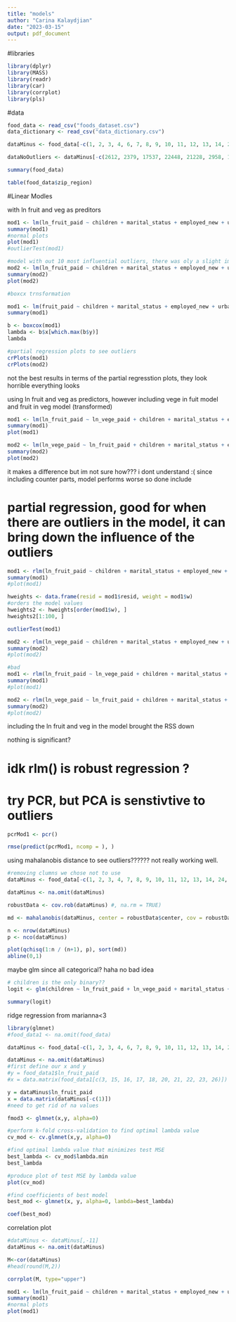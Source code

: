 ```yaml
---
title: "models"
author: "Carina Kalaydjian"
date: "2023-03-15"
output: pdf_document
---
```

#libraries 
```r
library(dplyr)
library(MASS)
library(readr)
library(car)
library(corrplot)
library(pls)
```

#data
```r
food_data <- read_csv("foods_dataset.csv")
data_dictionary <- read_csv("data_dictionary.csv")

dataMinus <- food_data[-c(1, 2, 3, 4, 6, 7, 8, 9, 10, 11, 12, 13, 14, 24, 25)]

dataNoOutliers <- dataMinus[-c(2612, 2379, 17537, 22448, 21228, 2958, 10083, 20452, 18940, 8489),]

summary(food_data)

table(food_data$zip_region)
```

#Linear Modles 

with ln fruit and veg as preditors
```r
mod1 <- lm(ln_fruit_paid ~ children + marital_status + employed_new + urban + hh_size + edu + race + income + zip_region, data = food_data)
summary(mod1)
#normal plots 
plot(mod1)
#outlierTest(mod1)

#model with out 10 most influential outliers, there was oly a slight imporve ment 
mod2 <- lm(ln_fruit_paid ~ children + marital_status + employed_new + urban + hh_size + edu + race + income + zip_region, data = dataNoOutliers)
summary(mod2)
plot(mod2)

```


```r
#boxcx trnsformation 

mod1 <- lm(fruit_paid ~ children + marital_status + employed_new + urban + hh_size + edu + race + income, data = food_data)
summary(mod1)

b <- boxcox(mod1)
lambda <- b$x[which.max(b$y)]
lambda


```


```r
#partial regression plots to see outliers
crPlots(mod1)
crPlots(mod2)

```
not the best results 
in terms of the partial regresstion plots, they look horrible 
everything looks

using ln fruit and veg as predictors, however including vege in fuit model and fruit in veg model (transformed)
```r
mod1 <- lm(ln_fruit_paid ~ ln_vege_paid + children + marital_status + employed_new + urban + hh_size + edu + race + income, data = food_data)
summary(mod1)
plot(mod1)

mod2 <- lm(ln_vege_paid ~ ln_fruit_paid + children + marital_status + employed_new + urban + hh_size + edu + race + income, data = food_data)
summary(mod2)
plot(mod2)
```
it makes a difference but im not sure how??? i dont understand :(
since including counter parts, model performs worse so done include 

# partial regression, good for when there are outliers in the model, it can bring down the influence of the outliers 

```r
mod1 <- rlm(ln_fruit_paid ~ children + marital_status + employed_new + urban + hh_size + edu + race + income, data = food_data)
summary(mod1)
#plot(mod1)

hweights <- data.frame(resid = mod1$resid, weight = mod1$w)
#orders the model values 
hweights2 <- hweights[order(mod1$w), ]
hweights2[1:100, ]

outlierTest(mod1)

```

```r
mod2 <- rlm(ln_vege_paid ~ children + marital_status + employed_new + urban + hh_size + edu + race + income, data = food_data)
summary(mod2)
#plot(mod2)

```

```r
#bad 
mod1 <- rlm(ln_fruit_paid ~ ln_vege_paid + children + marital_status + employed_new + urban + hh_size + edu + race + income, data = food_data)
summary(mod1)
#plot(mod1)

mod2 <- rlm(ln_vege_paid ~ ln_fruit_paid + children + marital_status + employed_new + urban + hh_size + edu + race + income, data = food_data)
summary(mod2)
#plot(mod2)
```
including the ln fruit and veg in the model brought the RSS down 

nothing is significant?

# idk rlm() is robust regression ?




# try PCR, but PCA is senstivtive to outliers 


```r
pcrMod1 <- pcr()

rmse(predict(pcrMod1, ncomp = ), )

```

using mahalanobis distance to see outliers?????? not really working well. 

```r
#removing clumns we chose not to use 
dataMinus <- food_data[-c(1, 2, 3, 4, 7, 8, 9, 10, 11, 12, 13, 14, 24, 25)]

dataMinus <- na.omit(dataMinus)

robustData <- cov.rob(dataMinus) #, na.rm = TRUE)

md <- mahalanobis(dataMinus, center = robustData$center, cov = robustData$cov)

n <- nrow(dataMinus)
p <- nco(dataMinus)

plot(qchisq(1:n / (n+1), p), sort(md))
abline(0,1)
```



###################################
maybe glm since all categorical? haha no bad idea

```r
# children is the only binary??
logit <- glm(children ~ ln_fruit_paid + ln_vege_paid + marital_status + employed_new + urban + hh_size + edu + race + income, data = food_data, family = 'binomial')

summary(logit)
```
###################################

ridge regression from marianna<3
```r
library(glmnet)
#food_data1 <- na.omit(food_data)

dataMinus <- food_data[-c(1, 2, 3, 4, 6, 7, 8, 9, 10, 11, 12, 13, 14, 24, 25)]

dataMinus <- na.omit(dataMinus)
#first define our x and y 
#y = food_data1$ln_fruit_paid
#x = data.matrix(food_data1[c(3, 15, 16, 17, 18, 20, 21, 22, 23, 26)])

y = dataMinus$ln_fruit_paid
x = data.matrix(dataMinus[-c(1)])
#need to get rid of na values

fmod3 <- glmnet(x,y, alpha=0)

#perform k-fold cross-validation to find optimal lambda value
cv_mod <- cv.glmnet(x,y, alpha=0)

#find optimal lambda value that minimizes test MSE
best_lambda <- cv_mod$lambda.min
best_lambda

#produce plot of test MSE by lambda value
plot(cv_mod)

#find coefficients of best model 
best_mod <- glmnet(x, y, alpha=0, lambda=best_lambda) 

coef(best_mod)


```


correlation plot 
```r
#dataMinus <- dataMinus[,-11]
dataMinus <- na.omit(dataMinus)

M<-cor(dataMinus)
#head(round(M,2))

corrplot(M, type="upper")

mod1 <- lm(ln_fruit_paid ~ children + marital_status + employed_new + urban + edu + race + income + zip_region, data = food_data)
summary(mod1)
#normal plots 
plot(mod1)
```